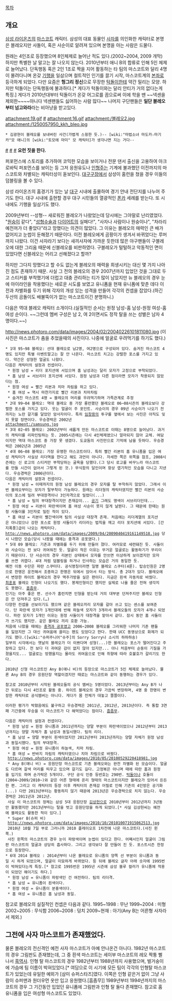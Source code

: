 [[목차]]
== 개요 ==
[[삼성 라이온즈]]의 [[마스코트]] 캐릭터. 삼성의 대표 동물인 [[사자]]를 의인화한 캐릭터로 본명은 블레오지만 사돌이, 혹은 사순이로 알려져 있으며 본명을 아는 사람은 드물다.

원래는 4인조로 등장했으며 8인체제로 늘어난 적도 있다.(2002~2004, 2009 개막) 하지만 특별한 날 말고는 잘 나오지 않는다. 2010년부터 애니 B의 합류로 인해 5인 체제로 늘어났다.
단독행동 혹은 2인 1조로 짝을 지어 활동하는 타 팀의 마스코트와 달리 4명이 몰려다니며 온갖 [[기행]]을 일삼으며 컬트적인 인기를 끌기 시작, 마스코트계의 [[본좌]]로 등극하게 되었다. 다만 요즘은 '''헝그리 정신'''으로 무장한 [[턱돌이]]한테 약간 밀리는 모양. 하지만 턱돌이는 단독행동에 불과하다.[* 게다가 턱돌이와는 달리 안티가 거의 없다는게 특징.] 게다가 2010년대부터 턱돌이가 온갖 어그로를 끔으로써 이에 학을 뗀 ~~넥센을 제외한~~~~아니다 넥센팬들도 싫어하는 사람 많다~~ 나머지 구단팬들은 '''일단 블레오부터 넘고와라'''라는 비아냥을 받고있다.

attachment:19.gif
[http://cfile121.uf.daum.net/image/123FD60F4A16F06D13F6F0 #]
attachment:16.gif
attachment:/블레오2.jpg 
attachment:/1250057950_kkh_bleo.jpg
 * 김광현이 블레오를 보내버린 사건(가볍게 스윙한 듯.)-- [wiki:"마법소녀 마도카☆마기카"모 애니]의 [wiki:"토모에 마미" 모 캐릭터]가 생각나면 지는 거다--
[http://cfile24.uf.daum.net/image/173FD60F4A16F0620A093B #]
[http://cfile25.uf.daum.net/image/113FD60F4A16F0640CAE24 #]
[http://pann.nate.com/video/208340459 #]
'''요런 짓을 한다.'''

퍼포먼스에 스토리를 추가하여 코믹한 모습을 보이거나 전문 댄서 출신을 고용하여 아크로바틱 퍼포먼스를 보이는 등 그저 응원유도나 [[인형]]주는 기계에 불과했던 이전까지의 마스코트와 차별되는 캐릭터성이 돋보인다. [[대구구장]]에서 삼성이 홈런을 쳤을 경우 이들의 덤블링을 볼 수 있다.

삼성 라이온즈의 홈경기가 있는 날 [[대구]] 시내에 출몰하여 경기 안내 전단지를 나누어 주기도 한다. 대구 시내에 출현할 경우 대구 시민들의 열광적인 [[폰카]] 세례를 받는다. 또 시내에도 기행을 일삼기도 했다. 

2009년부터 --성형-- 새로워진 블레오가 나왔었는데 당시에는 그야말로 난리였었다. "[[원숭이]] 같다", "[[성형수술]]과 [[다이어트]]의 실패다!", "사자나 사람이나 원숭이나", "차라리 예전꺼가 더 좋았다"라고 망했다는 의견이 많았다. 그 이유는 블레오의 매력인 큰 배가 없어지고 눈썹이 둔해졌기 때문이다. 이전 블레오에게 곰팡이가 생겨서 바뀌었다는 루머까지 나왔다. 이건 사자라기 보다는 새끼사자에 가까운 듯한데 많은 야구팬들이 구블레오에 대한 그리움 때문에 신블레오를 비판하였다.
구블레오가 털털하고 악동적인 면이 있었다면 신블레오는 어리고 선해졌다고 할까? 

하지만 그다지 망했다고 할 수도 없는게 블레오의 매력을 희생시키는 대신 몇 가지 나아진 점도 존재하기 때문. 사실 그 전의 블레오의 경우 2007년까지 입었던 것을 그대로 두고 스티커를 부착했기에 더럽고 대충 관리하는 티가 많이 남았지만 뉴 블레오의 경우 눈에 아이라인을 착용했다는 새로운 시도를 보였고 유니폼을 현재 유니폼에 맞춘 데다 이전과 차별화를 두기 위해 각자의 개성 있는 성격을 만들어 각각의 컨셉을 잡았다.(하긴 두산의 곰돌이도 배불뚝이가 없는 마스코트이긴 분명하니.)

다음은 역대 블레오 캐릭터 소개이다.(실질적인 순서는 원정 남성-홈 남성-원정 여성-홈 여성 순이다. ~~그런데 멤버 구성은 남 2, 여 2이면서도 정작 탈을 쓰는 성별은 남자 4명이다.~~)
 
http://news.photoro.com/data/images/2004/02/20040226101811080.jpg
(이 사진은 마스코트가 춤을 추었을때의 사진이다. 나중에 얼굴로 우려먹기를 하기도 했다.)
 * 1대 95~98 블레오: 선대 블레오로 남2명, 여2명으로 구성되어 있다. 숨겨진 마스코트 4명도 있지만 특별 이벤트말고는 잘 안 나온다. 마스코트 치고는 강렬한 포스를 가지고 있다. 약간은 성형한 얼굴도 나왔다.
 다음은 캐릭터의 설정과 컨셉이다.
  * 원정 남성 = 리더 포지션에 서있으며 홈 남성과는 달리 모자가 고정으로 부착되었다.
  * 홈 남성 = 서브리더 포지션에 서있다. 원정 남성과 다른 점이라면 모자가 착용되지 않았다는 점.
  * 원정 여성 = 빨간 리본과 치마 차림을 하고 있다.
  * 홈 여성 = 역시 마찬가지로 빨간 리본과 치마차림
  * 숨겨진 마스코트 4명 = 블레오의 머리를 우려먹기하며 가족관계로 추정
 * 2대 99~04 블레오: 역대 블레오 중 가장 롱런했던 블레오로 06~08시즌의 블레오보다 강렬한 포스를 가지고 있다. 웃는 얼굴이 주 포인트. 사순이의 경우 09년 사순이가 나오기 전까지는 노란 갈기를 달았던 암사자이다. 특히 [[임창용]]의 투구를 옆에서 보는 사진은 아직도 잊지 못할 장면이다. 우승경력은 2002년
 attachment:/samsung.jpg
 * 3대 02~05 블레오: 2002년부터 새롭개 만든 마스코트로 이때는 8명으로 늘어났다. 과거의 캐릭터를 리파인팅하는 듯. 2005시즌에는 다시 4인체제였으나 얼마되지 않아 교체. 여담이지만 역대 마스코트 중 가장 못 생겼다. 도쿄돔의 사진만으로 기억에 남을 듯하다. 우승경력은 2002년과 2005년
 * 4대 06~08 블레오: 가장 유명한 마스코트이다. 특히 빨간 리본의 홈 유니폼을 입은 여성 캐릭터가 사실상 리더역을 한다고 해도 과언이 아니다. 자세한 쪽은 위쪽을 참조, 2008시즌에는 신 로고의 스티커만 부착당하는 굴욕을 당했다.(그 당시 로고를 바꾸느라 마스코트를 만들 시간이 없어서 그렇게 된 것.) 무식함의 달인이며 항상 엽기적인 모습을 다니고 지낸다. 우승경력은 2006년이다.
 다음은 캐릭터의 설정과 컨셉이다.
  * 원정 남성 = 이때까지의 원정 남성 블레오의 경우 모자를 탈 부착하지 않았다. 그래서 이번 블레오부터는 모자가 탈부착이 가능하다. 원래는 리더형의 캐릭터였지만 빨간 리본의 사순이의 포스에 밀려 부대장격이나 3인자격으로 밀렸다(...)
  * 홈 남성 = 팀의 부대장격이지만 존재감이... [[공기]] 그래도 명색이 서브리더인데...
  * 원정 여성 = 리본이 파란색이며 홈 여성 사순이 못지 않게 날뛴다. 그 때문에 한때는 원정 사돌이를 3인자로 밀린 적이 있다.
  * 홈 여성 = 리본이 빨간색이며 팀의 사실상 대장격 존재. 처음에는 리더계열의 포지션은 아니었으나 강한 포스로 원정 사돌이가 리더라는 법칙을 깨고 리더 포지션에 서있다. [간지폭풍]급이 나오는 캐릭터다.
 http://news.photoro.com/data/images/2009/04/2009040419161149518.jpg 당시 나왔던 모습(당시 나왔을 때에는 충격과 공포였다.)
 * 5대 09 블레오: 기존과 차별화를 두기 위해 만들어 졌다. 여러모로 세련돼진 듯. 사돌이와 사순이는 전 보다 귀여워진 듯. 얼굴이 작은 이유는 무거운 얼굴로는 활동하기가 무리이기 때문이다. 단 사순이의 경우 리본인 상태에서 모자를 안쓰면 이상하게 보이겠지만 모자를 쓰면 귀엽다. 4대 처럼 덤블링을 하거나 인사하는 모습은 거의 동일한 듯.
 예전 이동 수단은 파란 스쿠터다. 공식명칭이라면 일명 블레오 스쿠터(4륜). 탑승인원은 2명으로 한명은 운전해서 조종하고 한명은 뒤에서 앉아서 타는 방식. 총 2대가 있다. 블레오에서 변장한 하이트 블레오의 경우 맥주가방을 실은 편이다. 지금은 흰색 자동차로 바꿨다.
 [[최훈]]표 블레오 인형이 나오기도 했다. 봉제인형이긴 했지만 실제로 나올 줄은 전혀 생각지도 못했다. [[흠좀무]].
 인기는 아주 좋은 편. 선수가 홈런치면 인형을 받는데 거의 대부분 던져주지만 블레오 인형은 안 던져주고 있다.(…)
 다양한 컨셉을 선보이기도 했으며 같은 블레오끼리 모자를 갈아 쓰고 있는 센스를 보여준다. 단 파란색 모자가 1개인데에 반해 하늘색 모자가 3개라서 블레오들의 모자가 4개나 되었다. 파란 모자가 1개인 이유는 원정 사돌이가 대장격을 맡아서 같다. 잠시 동안 홈 사돌이가 쓰기도 했지만. 같은 블레오 끼리 호환 가능.
 처음에 나왔을 때에는 [[충격과 공포]]였고 2006~2008 블레오를 그리워한 나머지 기존 팬들을 잃었지만 그 대신 귀여움에 끌리는 팬도 있었다고 한다. 한때 UCC 동영상으로 화제가 되기도 했다.([wiki:"슈퍼주니어"슈주]의 Sorry Sorry나 소시의 하하하송)
 일부의 시각에서는 옛날의 블레오가 더 이쁘다며 성형(...)한 블레오는 포스가 떨어진다고 주장하고 있다. 전 보다 더 귀여운 감이 없지 않아 있지만... 아니 처음부터 순둥이 기질을 가졌을지도... 얼굴로는 망했을지는 몰라도 귀여움으로 인해 취향에 따라 호불호가 갈리기도 한다.

 2010년 신형 마스코트인 Any B(애니 비)의 등장으로 마스코트가 5인 체제로 늘어났다. 물론 Any B의 경우 응원단장 역할이겠지만 때로는 마스코트와 같이 동행하는 경우가 있다.

 참고로 2010년부터 시작된 블레오들의 공식 멤버는 5명이었다. 2013년부터는 Any B가 나간 뒤로는 다시 4인조로 활동 중. 하이트 블레오의 경우 가끔씩 변장하며, 4명 중 한명이 변장한 캐릭터로 공식멤버는 아니다. 게다가 몸 전체가 대놓고 쫄쫄이다.

 이러한 평가가 박혔음에도 불구하고 우승경력은 2011년, 2012년, 2013년이다. 즉 통합 3연패 기간중에 우승을 이 마스코트가 다 해먹었다는 점이다. [[흠좀무]].

 다음은 캐릭터의 설정과 컨셉이다.
  * 원정 남성 = 원정 유니폼과 2011년까지는 양말 부분이 파란색이었으나 2012년부터 2013년까지는 양말 자체가 홈 남성과 동일시했다. 팀의 리더.
  * 홈 남성 = 양말 부분이 흰색이었지만 2012년부터 2013년까지는 양말 자체가 원정 남성과 동일시했다. 팀의 부대장격.
  * 원정 여성 = 원정 유니폼이 하늘색, 치마 차림.
  * 홈 여성 = 반바지 차림의 캐릭터였으나 치마 차림으로 바꿨다.
  http://news.photoro.com/data/images/2010/05/20100529220418981.jpg
  * Any B(애니 비) = 응원단장 마스코트로 기존 블레오와는 완전 차별화 된 모습이다. 얼굴도 다르며 갈색 머리를 띄우고 있으며 갈기도 길다. 고정복은 아니며 때에 따란 홈과 원정을 입기도 하며 손가락은 5개이다. 구단 공식 인증 등번호는 290번. [[턱돌이]]나 호돌이(2004~2009/2010~)와 같은 어른 형태에 온리 형태의 마스코트이지만 블레오가 있어서 든든한 편. 그리고 이 캐릭터의 등장 이후 캐릭터의 존재감 어필로 인해 기존의 4인방은 공기화(...) 다만 2013년부터는 황동하지 않기 때문에 2013년은 우승경력으로 치지 않는다. 우승경력은 2011년과 2012년.
  사실 이 마스코트의 정체는 삼성 5대 응원단장 [[김상헌]]으로 2010년부터 2012년까지 3년동안 활동했지만 2013년부터는 탈을 벗고 응원단장을 하게 되었다.[* 사실 김상헌씨는 예전에 블레오도 활동한 적이 있다.]
  * Super B(슈퍼 비)
  http://news.photoro.com/data/images/2010/10/201010071915062513.jpg
  2010년 10월 7일 부로 그러니까 2010 플레이오프 1차전에 나온 마스코트다.(사진 왼쪽.) 
  사진 왼쪽의 마스코트의 경우 눈이 파랑색이며 눈썹이 있다고 한다. 어째서인지 얼굴이 그림판 마스코트의 얼굴과 상당히 흡사하다. 그리고 생각보다 잘 만들어 진 듯. 포스트시즌 한정으로 등장한다.
 * 6대 2014 블레오 : 2014년부터 나온 블레오로 유니폼의 양쪽 선 부분이 유니폼과 동일 시 하게 되었으며, 얼굴이 미묘하게 바뀌었다. 등 뒤에 블레오 글자 아래 숫자에 1995번이 박혀있다는게 특징.[* 참고로 1995번은 1995년 시즌에 삼성 블루 컬러가 유니폼에 적용이 되었던 해이기도 하다.]
  * 원정 남성 = 유니폼이 파랑색인 건 여전하다. 팀의 리더격.
  * 홈 남성 = 유니폼이 흰색이다.
  * 원정 여성 = 유니폼이 분홍색이다.
  * 홈 여성 = 유니폼은 홈 남성과 동일.

참고로 블레오의 실질적인 컨셉은 다음과 같다.
1995~1998 : 무난
1999~2004 : 미형
2002~2005 : 무식함
2006~2008 : 덩치
2009~현재 : 아기(Any B는 어른형 사자라서 제외.)

== 그전에 사자 마스코트가 존재했었다. ==

물론 블레오의 전신격인 예전 사자 마스코트가 아예 안나온건 아니다. 1982년 마스코트의 경우 그림판도 존재했는데, 그 중 흰색 마스코트는 세이부 마스코트의 레오 짝퉁 삘 나서 [[흑역사]]. 인형 탈 마스코트의 경우 1982년부터 1988년까지 사용했으며, 벌거숭이에 가슴에 팀 이름이 박혀있었다.[* 여담으로 이 시기에 모든 팀이 각각의 인형탈 마스코트가 있었는데 유일한 예외가 [삼미 슈퍼스타즈]였다. 이쪽은 인형 같은거 없이 그냥 사람이 슈퍼맨과 원더우먼 옷만 입고 응원했다.[흠좀무]]
1989년부터 1994년까지의 마스코트의 경우 그 기간동안 입었던 유니폼에 그림판과 인형 탈 둘다 존재했다. 참고로 홈 유니폼을 입은 여성형 마스코트도 있었다.
